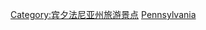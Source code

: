 {{Commons category|Landmarks in Pennsylvania}}

[[Category:宾夕法尼亚州旅游景点|Category:宾夕法尼亚州旅游景点]]
[[Category:美国各州地标|Pennsylvania]]